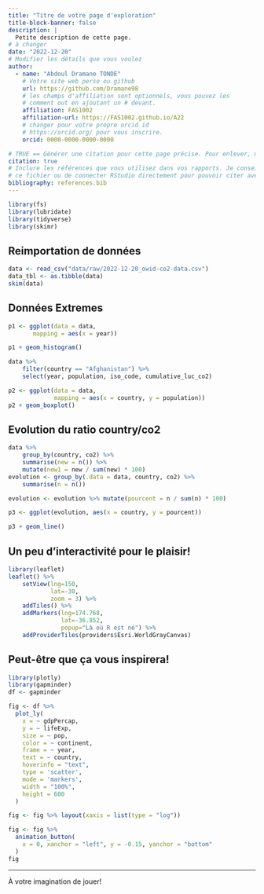 ```yaml
---
title: "Titre de votre page d'exploration"
title-block-banner: false
description: | 
  Petite description de cette page.
# à changer
date: "2022-12-20"
# Modifier les détails que vous voulez
author:
  - name: "Abdoul Dramane TONDE"
    # Votre site web perso ou github
    url: https://github.com/Dramane98
    # les champs d'affiliation sont optionnels, vous pouvez les
    # comment out en ajoutant un # devant.
    affiliation: FAS1002
    affiliation-url: https://FAS1002.github.io/A22
    # changer pour votre propre orcid id
    # https://orcid.org/ pour vous inscrire.
    orcid: 0000-0000-0000-0000

# TRUE == Générer une citation pour cette page précise. Pour enlever, mettre false.
citation: true
# Inclure les références que vous utilisez dans vos rapports. Je conseille Zotero pour construire
# ce fichier ou de connecter RStudio directement pour pouvoir citer avec @nom-de-reference.
bibliography: references.bib
---
```


```r

library(fs)
library(lubridate)
library(tidyverse)
library(skimr)
```

## Reimportation de données

```r

data <- read_csv("data/raw/2022-12-20_owid-co2-data.csv")
data_tbl <- as.tibble(data)
skim(data)
```

## Données Extremes

```r
p1 <- ggplot(data = data,
       mapping = aes(x = year))

p1 + geom_histogram()
```

```r

data %>%
    filter(country == "Afghanistan") %>%
    select(year, population, iso_code, cumulative_luc_co2)
```

```r

p2 <- ggplot(data = data,
             mapping = aes(x = country, y = population))
p2 + geom_boxplot()
```

## Evolution du ratio country/co2

```r

data %>%
    group_by(country, co2) %>%
    summarise(new = n()) %>%
    mutate(new1 = new / sum(new) * 100)
evolution <- group_by(.data = data, country, co2) %>%
    summarise(n = n())

evolution <- evolution %>% mutate(pourcent = n / sum(n) * 100)
```

```r

p3 <- ggplot(evolution, aes(x = country, y = pourcent))

p3 + geom_line()
```

## Un peu d'interactivité pour le plaisir!

```r
library(leaflet)
leaflet() %>%
    setView(lng=150,
            lat=-30,
            zoom = 3) %>%
    addTiles() %>%
    addMarkers(lng=174.768,
               lat=-36.852,
               popup="Là où R est né") %>%
    addProviderTiles(providers$Esri.WorldGrayCanvas)
```

## Peut-être que ça vous inspirera!

```r
library(plotly)
library(gapminder)
df <- gapminder

fig <- df %>%
  plot_ly(
    x = ~ gdpPercap,
    y = ~ lifeExp,
    size = ~ pop,
    color = ~ continent,
    frame = ~ year,
    text = ~ country,
    hoverinfo = "text",
    type = 'scatter',
    mode = 'markers',
    width = "100%",
    height = 600
  )

fig <- fig %>% layout(xaxis = list(type = "log"))

fig <- fig %>%
  animation_button(
    x = 0, xanchor = "left", y = -0.15, yanchor = "bottom"
  )
fig
```

------------------------------------------------------------------------

À votre imagination de jouer!
